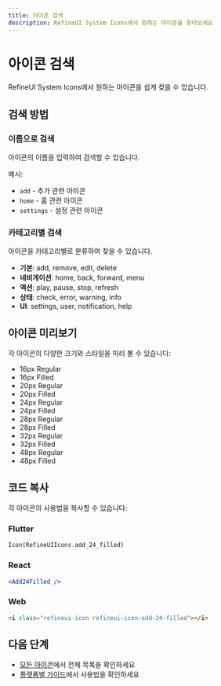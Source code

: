 ```yaml
---
title: 아이콘 검색
description: RefineUI System Icons에서 원하는 아이콘을 찾아보세요
---
```


# 아이콘 검색

RefineUI System Icons에서 원하는 아이콘을 쉽게 찾을 수 있습니다.

## 검색 방법

### 이름으로 검색
아이콘의 이름을 입력하여 검색할 수 있습니다.

예시:
- `add` - 추가 관련 아이콘
- `home` - 홈 관련 아이콘
- `settings` - 설정 관련 아이콘

### 카테고리별 검색
아이콘을 카테고리별로 분류하여 찾을 수 있습니다.

- **기본**: add, remove, edit, delete
- **네비게이션**: home, back, forward, menu
- **액션**: play, pause, stop, refresh
- **상태**: check, error, warning, info
- **UI**: settings, user, notification, help

## 아이콘 미리보기

각 아이콘의 다양한 크기와 스타일을 미리 볼 수 있습니다:

- 16px Regular
- 16px Filled
- 20px Regular
- 20px Filled
- 24px Regular
- 24px Filled
- 28px Regular
- 28px Filled
- 32px Regular
- 32px Filled
- 48px Regular
- 48px Filled

## 코드 복사

각 아이콘의 사용법을 복사할 수 있습니다:

### Flutter
```dart
Icon(RefineUIIcons.add_24_filled)
```

### React
```jsx
<Add24Filled />
```

### Web
```html
<i class="refineui-icon refineui-icon-add-24-filled"></i>
```

## 다음 단계

- [모든 아이콘](/icons/all-icons/)에서 전체 목록을 확인하세요
- [플랫폼별 가이드](/platforms/)에서 사용법을 확인하세요
